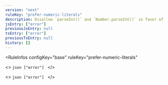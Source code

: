 ```yaml
---
version: "next"
ruleKey: "prefer-numeric-literals"
description: Disallow `parseInt()` and `Number.parseInt()` in favor of binary, octal, and hexadecimal literals
jsEntry: ["error"]
previousJsEntry: null
tsEntry: ["error"]
previousTsEntry: null
history: []
---
```


<RuleInfos 
  configKey="base" 
  ruleKey="prefer-numeric-literals" 
>
  <>
    ```json
    ["error"]
    ```
  </>

  <>
    ```json
    ["error"]
    ```
  </>
</RuleInfos>
